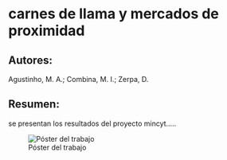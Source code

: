 # carnes de llama y mercados de proximidad


## Autores: 
Agustinho, M. A.; Combina, M. I.; Zerpa, D.


## Resumen: 
se presentan los resultados del proyecto mincyt.....




![Póster del trabajo](./IMAGENES/13P4If-4SGp8p--Xt_0VKmuXiHX1cyqVb.png)

